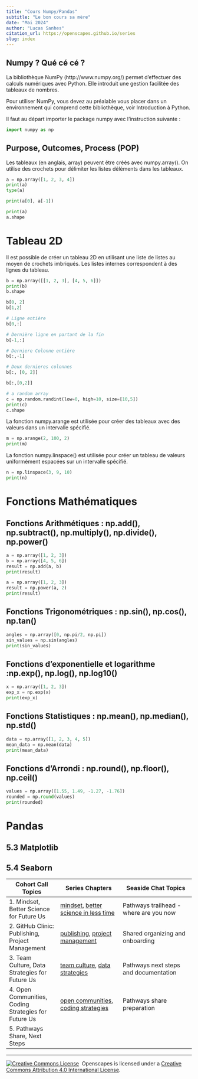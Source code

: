 ```yaml
---
title: "Cours Numpy/Pandas"
subtitle: "Le bon cours sa mère" 
date: "Mai 2024"
author: "Lucas Sanhes"
citation_url: https://openscapes.github.io/series
slug: index
---
```


## Numpy ? Qué cé cé ? {#welcome}

La bibliothèque NumPy (http://www.numpy.org/) permet d’effectuer des calculs numériques avec Python. Elle introduit une gestion facilitée des tableaux de nombres.

Pour utiliser NumPy, vous devez au préalable vous placer dans un environnement qui comprend cette bibliothèque, voir Introduction à Python.

Il faut au départ importer le package numpy avec l’instruction suivante :
```python
import numpy as np
```


## Purpose, Outcomes, Process (POP)

Les tableaux (en anglais, array) peuvent être créés avec numpy.array(). On utilise des crochets pour délimiter les listes déléments dans les tableaux.

```python
a = np.array([1, 2, 3, 4])
print(a)
type(a)
```

```python
print(a[0], a[-1])
```

```python
print(a)
a.shape
```

# Tableau 2D

Il est possible de créer un tableau 2D en utilisant une liste de listes au moyen de crochets imbriqués. Les listes internes correspondent à des lignes du tableau.

```python
b = np.array([[1, 2, 3], [4, 5, 6]])
print(b)
b.shape
```

```python
b[0, 2]
b[1,2]
```

```python
# Ligne entière 
b[0,:]

# Dernière ligne en partant de la fin 
b[-1,:]

# Derniere Colonne entière
b[:,-1]

# Deux dernieres colonnes
b[:, [0, 2]]
```

```python
b[:,[0,2]]
```

```python
# a random array
c = np.random.randint(low=0, high=10, size=[10,5])
print(c)
c.shape
```

La fonction numpy.arange est utilisée pour créer des tableaux avec des valeurs dans un intervalle spécifié.

```python
m = np.arange(2, 100, 2)
print(m)
```

La fonction numpy.linspace() est utilisée pour créer un tableau de valeurs uniformément espacées sur un intervalle spécifié.

```python
n = np.linspace(3, 9, 10)
print(n)
```

# Fonctions Mathématiques

## Fonctions Arithmétiques : np.add(), np.subtract(), np.multiply(), np.divide(), np.power()

```python
a = np.array([1, 2, 3])
b = np.array([4, 5, 6])
result = np.add(a, b)
print(result) 
```

```python
a = np.array([1, 2, 3])
result = np.power(a, 2)
print(result) 
```

## Fonctions Trigonométriques : np.sin(), np.cos(), np.tan()
```python
angles = np.array([0, np.pi/2, np.pi])
sin_values = np.sin(angles)
print(sin_values)
```

## Fonctions d'exponentielle et logarithme :np.exp(), np.log(), np.log10()

```python
x = np.array([1, 2, 3])
exp_x = np.exp(x)
print(exp_x) 
```

## Fonctions Statistiques : np.mean(), np.median(), np.std()

```python
data = np.array([1, 2, 3, 4, 5])
mean_data = np.mean(data)
print(mean_data) 
```

## Fonctions d'Arrondi : np.round(), np.floor(), np.ceil()

```python
values = np.array([1.55, 1.49, -1.27, -1.76])
rounded = np.round(values)
print(rounded)
```

# Pandas

## 5.3 Matplotlib 

## 5.4 Seaborn

| Cohort Call Topics                                    | Series Chapters                                                                                               | Seaside Chat Topics                    |
|--------------------|------------------------|----------------------------|
| 1\. Mindset, Better Science for Future Us             | [mindset](core-lessons/mindset.qmd), [better science in less time](core-lessons/better-science.qmd)           | Pathways trailhead - where are you now |
| 2\. GitHub Clinic: Publishing, Project Management     | [publishing](core-lessons/github/github-pub.qmd), [project management](core-lessons/github/github-issues.qmd) | Shared organizing and onboarding       |
| 3\. Team Culture, Data Strategies for Future Us       | [team culture](core-lessons/team-culture.qmd), [data strategies](core-lessons/data-strategies.qmd)            | Pathways next steps and documentation  |
| 4\. Open Communities, Coding Strategies for Future Us | [open communities](core-lessons/communities.qmd), [coding strategies](core-lessons/coding-strategies.qmd)     | Pathways share preparation             |
| 5\. Pathways Share, Next Steps                        |                                                                                                               |                                        |

```{=html}
<!---
acknowledgements - Thank you
--->
```

------------------------------------------------------------------------

<a rel='license' href='http://creativecommons.org/licenses/by/4.0/'><img src="https://i.creativecommons.org/l/by/4.0/88x31.png" alt="Creative Commons License" style="border-width:0"/></a>  Openscapes is licensed under a <a rel='license' href='http://creativecommons.org/licenses/by/4.0/'>Creative Commons Attribution 4.0 International License</a>.

```{=html}
<!---
resize:
![](img/openscapes_hex_design_final_correct_dimensions.png)
Before you begin, be sure you are all set up: see the prerequisites in Chapter \@ref(overview). 





Mentee topic
Cohort Call topic
Assignment
Table 1
1. Openscapes mindset
read Lowndes et al 2017
2. Better science in less time
Seaside chat, Table 1
Lab culture
3. Lab culture
Code of conduct
4. Github for your lab
Code of conduct on Github
Coding practices
5. R community practices, packages efficiency tour


6. Mid-series check in


Community
7. Study Groups
Start a study group


8. 




9. Amplify




10. Share
--->
```
